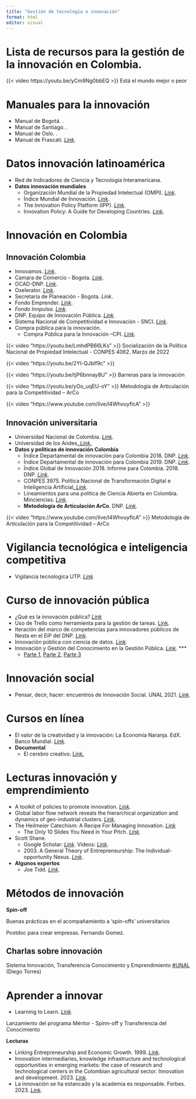 ```yaml
---
title: "Gestión de tecnología e innovación"
format: html
editor: visual
---
```


# Lista de recursos para la gestión de la innovación en Colombia.

::: {layout-ncol="2"}
{{< video https://youtu.be/yCm9Ng0bbEQ >}} Está el mundo mejor o peor
:::

# **Manuales para la innovación**

-   Manual de Bogotá. .
-   Manual de Santiago. .
-   Manual de Oslo. .
-   Manual de Frascati. [*Link*](https://www.oecd.org/publications/manual-de-frascati-2015-9789264310681-es.htm).

# **Datos innovación latinoamérica**

-   Red de Indicadores de Ciencia y Tecnología Interamericana.
-   **Datos innovación mundiales**
    -   Organización Mundial de la Propiedad Intelectual (OMPI). [*Link*](https://www.wipo.int/portal/es/).
    -   Índice Mundial de Innovación. [*Link*](https://www.wipo.int/global_innovation_index/es/).
    -   The Innovation Policy Platform (IPP). [*Link*](http://www.innovationpolicyplatform.org/www.innovationpolicyplatform.org/frontpage/index.html).
    -   Innovation Policy: A Guide for Developing Countries. [*Link*](http://www.innovationpolicyplatform.org/www.innovationpolicyplatform.org/document/innovation-policy-guide-developing-countries/index.html).

# **Innovación en Colombia**

## **Innovación Colombia**

-   Innovamos. [*Link*](https://www.innovamos.gov.co/).
-   Camara de Comercio - Bogota. [*Link*](http://www.ccb.org.co/).
-   OCAD-DNP. [*Link*](https://www.sgr.gov.co/Qui%C3%A9nesSomos/%C3%93rganosdelSGR/%C3%93rganosColegiadosdeAdministraci%C3%B3nyDecisi%C3%B3n.aspx).
-   Oxelerator. [*Link*](https://www.oxelerator.com/).
-   Secretaria de Planeación - Bogota. *Link*.
-   Fondo Emprender. [*Link*](http://www.fondoemprender.com/SitePages/Home.aspx).
-   *Fondo Innpulsa. [Link](https://www.innpulsacolombia.com/)*.
-   DNP. Equipo de Innovación Pública. [*Link*](https://www.dnp.gov.co/programas/desarrollo-empresarial/Paginas/Innovacion-Publica.aspx).
-   Sistema Nacional de Competitividad e Innovación - SNCI. [*Link*](http://www.colombiacompetitiva.gov.co/snci/el-sistema/quienes-somos).
-   Compra pública para la innovación.
    -   Compra Pública para la Innovación –CPI. [*Link*](https://www.colombiacompra.gov.co/compra-publica-innovadora/que-es-compra-publica-para-la-innovacion).

::: {layout-ncol="2"}
{{< video "https://youtu.be/LmhdPB66LKs" >}} Socialización de la Política Nacional de Propiedad Intelectual - CONPES 4062. Marzo de 2022

{{< video "https://youtu.be/2YI-QJblf9c" >}}

{{< video "https://youtu.be/tjP6bnnay8U" >}} Barreras para la innovación

{{< video "https://youtu.be/yOo_uqEU-oY" >}} Metodología de Articulación para la Competitividad – ArCo

{{< video "https://www.youtube.com/live/l4WhvuyflcA" >}}
:::

## **Innovación universitaria**

-   Universidad Nacional de Colombia. [*Link*](http://innovacion.unal.edu.co/).
-   Universidad de los Andes[. *Link*.](https://conectate.uniandes.edu.co/)
-   **Datos y políticas de innovación Colombia**
    -   Índice Departamental de innovación para Colombia 2018. DNP. [*Link*](https://colaboracion.dnp.gov.co/CDT/Prensa/IndiceDepartamentalInnovacionColombia2018.pdf).
    -   Índice Departamental de innovación para Colombia 2019. DNP. [*Link*](https://www.dnp.gov.co/programas/desarrollo-empresarial/Competitividad/Paginas/Indice-Departamental-de-Innovacion-para-Colombia-2019.aspx).
    -   Índice Global de Innovación 2018. Informe para Colombia. 2018. DNP. [*Link*](https://colaboracion.dnp.gov.co/CDT/Prensa/%E2%80%8B%C3%8Dndice%20Global%20de%20Innovaci%C3%B3n%2C%202018.%20Informe%20para%20Colombia%20%E2%80%8B.pdf).
    -   CONPES 3975. Política Nacional de Transformación Digital e Inteligencia Artificial[*. Link*](https://www.mintic.gov.co/portal/604/articles-107147_recurso_1.pdf).
    -   Lineamientos para una política de Ciencia Abierta en Colombia. Minciencias. [*Link*](https://minciencias.gov.co/sites/default/files/ckeditor_files/Lineamientos%20ciencia%20abierta%2017-dic-2018-doc.pdf).
    -   **Metodología de Articulación ArCo**. DNP. [*Link*](https://www.dnp.gov.co/programas/desarrollo-empresarial/Competitividad/Paginas/Metodologia-de-Articulacion-ArCo.aspx).

::: {layout-ncol="2"}
{{< video "https://www.youtube.com/live/l4WhvuyflcA" >}} Metodología de Articulación para la Competitividad – ArCo
:::

# **Vigilancia tecnológica e inteligencia competitiva**

-   Vigilancia tecnologíca UTP. [*Link*](https://vicerrectorias.utp.edu.co/viie/herramientas-para-la-vigilancia-estrategica-e-inteligencia-competitiva/)

# **Curso de innovación pública**

-   ¿Qué es la innovación pública? [*Link*](https://medium.com/@eipdnp/qu%C3%A9-es-la-innovaci%C3%B3n-p%C3%BAblica-bbe2fcc65e1a)
-   Uso de Trello como herramienta para la gestión de tareas. [Link](https://medium.com/@eipdnp/uso-de-trello-como-herramienta-para-la-gesti%C3%B3n-de-tareas-4138ec8153e2).
-   Iteración del marco de competencias para innovadores públicos de Nesta en el EiP del DNP. [*Link*](https://medium.com/@eipdnp/iteraci%C3%B3n-del-marco-de-competencias-para-innovadores-p%C3%BAblicos-de-nesta-en-el-eip-del-dnp-e922c751fa1a).
-   Innovación pública con ciencia de datos. [*Link*](https://medium.com/@eipdnp/innovaci%C3%B3n-p%C3%BAblica-con-ciencia-de-datos-673cbbdc39d6).
-   Innovación y Gestión del Conocimiento en la Gestión Pública. [*Link*](https://contenidoseducativospublicos.esap.edu.co/index.php/categorias/categoria/93). \*\*\*
    -   [Parte 1](https://youtu.be/tsMmAg4edvY), [Parte 2](https://youtu.be/rwnzEe_eN7c), [Parte 3](https://youtu.be/e2TN3Bi6l0k)

# **Innovación social**

-   Pensar, decir, hacer: encuentros de Innovación Social. UNAL 2021. [*Link*](https://investigacion.unal.edu.co/boletin/notas-boletin-un-investiga/news/pensar-decir-hacer-encuentros-de-innovacion-social/).

# **Cursos en línea**

-   El valor de la creatividad y la innovación: La Economía Naranja. EdX. Banco Mundial. [*Link*](https://www.edx.org/es/course/el-valor-de-la-creatividad-y-la-innovacion-la-economia-naranja).
-   **Documental**
    -   El cerebro creativo. [Link.](https://www.netflix.com/us-es/title/81090128)

# **Lecturas innovación y emprendimiento**

-   A toolkit of policies to promote innovation. [*Link*](https://ideas.repec.org/p/cep/cepdps/dp1634.html).
-   Global labor flow network reveals the hierarchical organization and dynamics of geo-industrial clusters. [*Link*](https://www.nature.com/articles/s41467-019-11380-w?fbclid=IwAR3Wem1zj6QfAfinKsk1Y7rMKQjHl84jNFU4P9vZcv3SEYxWzxfrLqIQNoY#Abs1).
-   The Heilmeier Catechism: A Recipe For Managing Innovation. [*Link*](https://medium.com/art-of-the-start/the-heilmeier-catechism-a-recipe-for-managing-innovation-41511be748a)
    -   The Only 10 Slides You Need in Your Pitch. [*Link*](https://guykawasaki.com/the-only-10-slides-you-need-in-your-pitch/).
-   Scott Shane.
    -   Google Scholar: [*Link*](https://scholar.google.com/scholar?hl=es&as_sdt=0%2C5&q=Scott+Shane+Entrepreneurship&btnG=). Videos: [*Link*](https://www.youtube.com/watch?v=rMFCKaTckgI).
    -   2003\. A General Theory of Entrepreneurship: The Individual-opportunity Nexus. [*Link*](https://books.google.com.co/books?id=0FxO_Wsh30kC&printsec=frontcover&hl=es&source=gbs_ge_summary_r&cad=0#v=onepage&q&f=false).
-   **Algunos expertos**
    -   Joe Tidd. [*Link*](https://scholar.google.com/citations?hl=es&user=he2j1ugAAAAJ&view_op=list_works&sortby=pubdate).

# **Métodos de innovación**

**Spin-off**

Buenas prácticas en el acompañamiento a 'spin-offs' universitarios

Postdoc para crear empresas. Fernando Gomez.

## **Charlas sobre innovación**

Sistema Innovación, Transferencia Conocimiento y Emprendimiento [#UNAL](https://www.youtube.com/hashtag/unal) (Diego Torres)

# Aprender a innovar

-   Learning to Learn. [*Link*](https://hbr.org/2016/03/learning-to-learn).

Lanzamiento del programa Méntor - Spinn-off y Transferencia del Conocimiento

**Lecturas**

-   Linking Entrepreneurship and Economic Growth. 1999. [*Link*](https://link.springer.com/article/10.1023/a:1008063200484).
-   Innovation intermediaries, knowledge infrastructure and technological opportunities in emerging markets: the case of research and technological centers in the Colombian agricultural sector. Innovation and development. 2023. [*Link*](https://www.tandfonline.com/doi/abs/10.1080/2157930X.2022.2133380?journalCode=riad20).
-   La innovación se ha estancado y la academia es responsable. Forbes. 2023. [*Link*](https://forbes.co/2023/03/28/red-forbes/la-innovacion-se-ha-estancado-y-la-academia-es-responsable).
